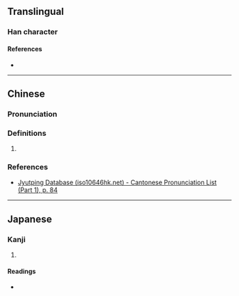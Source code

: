 {{character info}}
==Translingual==

===Han character===
{{Han char|rn=30|rad=口|as=14|sn=17|four=67014|canj=RSMG,XRSMG|ids=⿰口翟}}

====References====
* {{Han ref|kx=0211.240|dkj=04446|dj=0434.190|hdz=10698.040|uh=5681|ud=22145|bh=ECC9|bd=60617}}

----

==Chinese==

===Pronunciation===
{{zh-pron
|m=dí
|c=dik6
|cat=
}}

===Definitions===
{{zh-hanzi}}

# {{rfdef|zh|sort=口14}}

===References===
* [http://www.iso10646hk.net/jp/document/download.jsp Jyutping Database (iso10646hk.net) - Cantonese Pronunciation List (Part 1), p. 84]

----

==Japanese==

===Kanji===
{{ja-kanji|grade=|rs=口14}}

# {{rfdef|ja|sort=口14}}

====Readings====
* {{ja-readings|on=[[てき]] (teki), [[じゃく]] (jaku)|kun=[[こえ]] (koe)}}